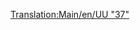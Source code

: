 [[Translation:Main/en/UU "37"]]{{en/-}}{{Template:Treni/It
|Image=[[File:en/Uu37.png]]
|Name=UU "37"
|Cost=€ 39.842
|Speed=144 km/h (90 mph)
|Weight=101 t
|Power= 1.750 hp (1.305 kW)
|Annual=€ 3.656
|Designed=1959
|Lifespan=20
|Capacity=N/A
|Description=Questa locomotiva ha il primo motore diesel davvero utile, questa potente "traina carichi" sarà il pezzzo forte della tua azienda per molti anni a venire. È veloce come i migliori motori a vapore ed ha un'eccellente potenza, rendendola adatto per trainare treni lunghi e pesanti.
|Real-life=Questa è la versione rinominata della [http://en.wikipedia.org/wiki/British_Rail_Class_37 British Rail Class 37].
}}